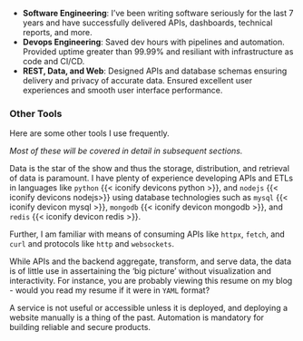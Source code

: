<!-- Start Skills -----------> ::: { #resume-skills }

::: { .content-visible when-format="latex" }

- **Software Engineering**: I've been writing software seriously for the last 7 years and have successfully delivered APIs, dashboards, technical reports, and more.
- **Devops Engineering**: Saved dev hours with pipelines and automation. Provided uptime greater than $99.99\%$ and resiliant with infrastructure as code and CI/CD.
- **REST, Data, and Web**: Designed APIs and database schemas ensuring delivery and privacy of accurate data. Ensured excellent user experiences and smooth user interface performance.

:::

::: { .content-hidden when-format="latex" }

<!-- Start Floaty -----------> ::: { #resume-skills-floaty }
<!-- Start Overlay ----------> ::: { #resume-skills-overlay .overlay }
<!-- Start Overlay Content --> ::: { .overlay-content }
<!-- Start impl -------------> ::: { .overlay-content-item data-key="impl" data-colorize-color="indigo" data-colorize-color-text="white" }

::: { #impl .pt-5 }
:::

### Other Tools { .py-5 }

Here are some other tools I use frequently.

_Most of these will be covered in detail in subsequent sections._

::: { #impl-etc .pt-5 }

:::

<!-- Stop impl ------------> :::

<!-- Start API and DB ------> ::: { .overlay-content-item data-key="api-and-db" data-colorize-color="yellow" }

::: { #api-and-db .py-5 }

:::

::: { .skills-content .py-5 }

Data is the star of the show and thus the storage, distribution, and retrieval of data is paramount.
I have plenty of experience developing APIs and ETLs
in languages like `python` {{< iconify devicons python >}}, and `nodejs` {{< iconify devicons nodejs>}}
using database technologies such as `mysql` {{< iconify devicon mysql >}}, `mongodb` {{< iconify devicon mongodb >}}, and `redis` {{< iconify devicon redis >}}.

Further, I am familiar with means of consuming APIs like `httpx`, `fetch`,
and `curl` and protocols like `http` and `websockets`.

:::

<!-- STOP API and DB ------> :::

<!-- Start UIUX -----------> ::: { .overlay-content-item data-key="uiux" data-colorize-color="blue" }

::: { #uiux .py-5 }

:::

::: { .skills-content .py-5 }

While APIs and the backend aggregate, transform, and serve data, the data is
of little use in assertaining the 'big picture' without visualization and
interactivity.
For instance, you are probably viewing this resume on my blog - would you read
my resume if it were in `YAML` format?

:::

<!-- Stop UIUX -------------> :::

<!-- Start DevOps -----------> ::: { .overlay-content-item data-key="devops" data-colorize-color="teal" }

::: { #devops .py-5 }
:::

::: { .skills-content .py-5 }

A service is not useful or accessible unless it is deployed, and
deploying a website manually is a thing of the past. Automation is
mandatory for building reliable and secure products.

:::

<!-- Stop DevOps --------------------> :::
<!-- Stop Overlay Content -----------> :::
<!-- Stop Overlay -------------------> :::
<!-- Stop Floaty --------------------> :::

:::

<!-- Stop Skills --------------------> :::
